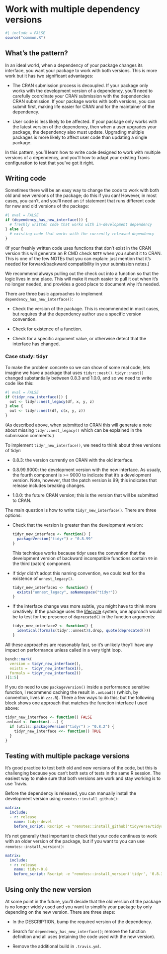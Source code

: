 # Work with multiple dependency versions {#sec-changes-multivers}

```r
#| include = FALSE
source("common.R")
```

## What's the pattern?

In an ideal world, when a dependency of your package changes its interface, you want your package to work with both versions.
This is more work but it has two significant advantages:

-   The CRAN submission process is decoupled.
    If your package only works with the development version of a dependency, you'll need to carefully coordinate your CRAN submission with the dependencies CRAN submission.
    If your package works with both versions, you can submit first, making life easier for CRAN and for the maintainer of the dependency.

-   User code is less likely to be affected.
    If your package only works with the latest version of the dependency, then when a user upgrades your package, the dependency also must update.
    Upgrading multiple packages is more likely to affect user code than updating a single package.

In this pattern, you'll learn how to write code designed to work with multiple versions of a dependency, and you'll how to adapt your existing Travis configuration to test that you've got it right.

## Writing code

Sometimes there will be an easy way to change the code to work with both old and new versions of the package; do this if you can!
However, in most cases, you can't, and you'll need an `if` statement that runs different code for new and old versions of the package:

```r
#| eval = FALSE
if (dependency_has_new_interface()) {
  # freshly written code that works with in-development dependency
} else {
  # existing code that works with the currently released dependency
}
```

(If your freshly written code uses functions that don't exist in the CRAN version this will generate an R CMD check `NOTE` when you submit it to CRAN. This is one of the few NOTEs that you can explain: just mention that it's needed for forward/backward compatibility in your submission notes.)

We recommend always pulling out the check out into a function so that the logic lives in one place.
This will make it much easier to pull it out when it's no longer needed, and provides a good place to document why it's needed.

There are three basic approaches to implement `dependency_has_new_interface()`:

-   Check the version of the package.
    This is recommended in most cases, but requires that the dependency author use a specific version convention.

-   Check for existence of a function.

-   Check for a specific argument value, or otherwise detect that the interface has changed.

### Case study: tidyr

To make the problem concrete so we can show of some real code, lets imagine we have a package that uses `tidyr::nest()`.
`tidyr::nest()` changed substantially between 0.8.3 and 1.0.0, and so we need to write code like this:

```r
#| eval = FALSE
if (tidyr_new_interface()) {
  out <- tidyr::nest_legacy(df, x, y, z)
} else {
  out <- tidyr::nest(df, c(x, y, z))
}
```

(As described above, when submitted to CRAN this will generate a note about missing `tidyr::nest_legacy()` which can be explained in the submission comments.)

To implement `tidyr_new_interface()`, we need to think about three versions of tidyr:

-   0.8.3: the version currently on CRAN with the old interface.

-   0.8.99.9000: the development version with the new interface.
    As usualy, the fourth component is \>= 9000 to indicate that it's a development version.
    Note, however, that the patch version is 99; this indicates that release includes breaking changes.

-   1.0.0: the future CRAN version; this is the version that will be submitted to CRAN.

The main question is how to write `tidyr_new_interface()`.
There are three options:

-   Check that the version is greater than the development version:

    ```r
    tidyr_new_interface <- function() {
      packageVersion("tidyr") > "0.8.99"
    }
    ```

    This technique works because tidyr uses the convention that the development version of backward incompatible functions contain `99` in the third (patch) component.

-   If tidyr didn't adopt this naming convention, we could test for the existence of `unnest_legacy()`.

    ```r
    tidyr_new_interface1 <- function() {
      exists("unnest_legacy", asNamespace("tidyr"))
    }
    ```

-   If the interface change was more subtle, you might have to think more creatively.
    If the package uses the [lifecycle](http://lifecycle.r-lib.org/) system, one approach would be to test for the presence of `deprecated()` in the function arguments:

    ```r
    tidyr_new_interface2 <- function() {
      identical(formals(tidyr::unnest)$.drop, quote(deprecated()))
    }
    ```

All these approaches are reasonably fast, so it's unlikely they'll have any impact on performance unless called in a very tight loop.

```r
bench::mark(
  version = tidyr_new_interface(),
  exists =  tidyr_new_interface1(),
  formals = tidyr_new_interface2() 
)[1:5]
```

If you do need to use `packageVersion()` inside a performance sensitive function, I recommend caching the result in `.onLoad()` (which, by convention, lives in `zzz.R`).
There a few ways to do this; but the following block shows one approach that matches the function interface I used above:

```r
tidyr_new_interface <- function() FALSE
.onLoad <- function(...) {
  if (utils::packageVersion("tidyr") > "0.8.2") {
    tidyr_new_interface <<- function() TRUE
  }
}
```

## Testing with multiple package versions

It's good practice to test both old and new versions of the code, but this is challenging because you can't both sets of tests in the same R session.
The easiest way to make sure that both versions are work and stay working is to use Travis.

Before the dependency is released, you can manually install the development version using `remotes::install_github()`:

``` yaml
matrix:
  include:
  - r: release
    name: tidyr-devel
    before_script: Rscript -e "remotes::install_github('tidyverse/tidyr')"
```

It's not generally that important to check that your code continues to work with an older version of the package, but if you want to you can use `remotes::install_version()`:

``` yaml
matrix:
  include:
  - r: release
    name: tidyr-0.8
    before_script: Rscript -e "remotes::install_version('tidyr', '0.8.3')"
```

## Using only the new version

At some point in the future, you'll decide that the old version of the package is no longer widely used and you want to simplify your package by only depending on the new version.
There are three steps:

-   In the DESCRIPTION, bump the required version of the dependency.

-   Search for `dependency_has_new_interface()`; remove the function definition and all uses (retaining the code used with the new version).

-   Remove the additional build in `.travis.yml`.
